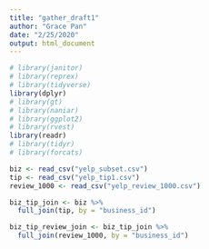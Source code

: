 ```yaml
---
title: "gather_draft1"
author: "Grace Pan"
date: "2/25/2020"
output: html_document
---
```


```r
# library(janitor)
# library(reprex)
# library(tidyverse)
library(dplyr)
# library(gt)
# library(naniar)
# library(ggplot2)
# library(rvest)
library(readr)
# library(tidyr)
# library(forcats)
```

```r
biz <- read_csv("yelp_subset.csv") 
tip <- read_csv("yelp_tip1.csv") 
review_1000 <- read_csv("yelp_review_1000.csv") 

biz_tip_join <- biz %>%
  full_join(tip, by = "business_id")

biz_tip_review_join <- biz_tip_join %>%
  full_join(review_1000, by = "business_id")
 
```
